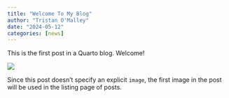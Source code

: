 ```yaml
---
title: "Welcome To My Blog"
author: "Tristan O'Malley"
date: "2024-05-12"
categories: [news]
---
```


This is the first post in a Quarto blog. Welcome!

![](thumbnail.jpg)

Since this post doesn't specify an explicit `image`, the first image in the post will be used in the listing page of posts.
